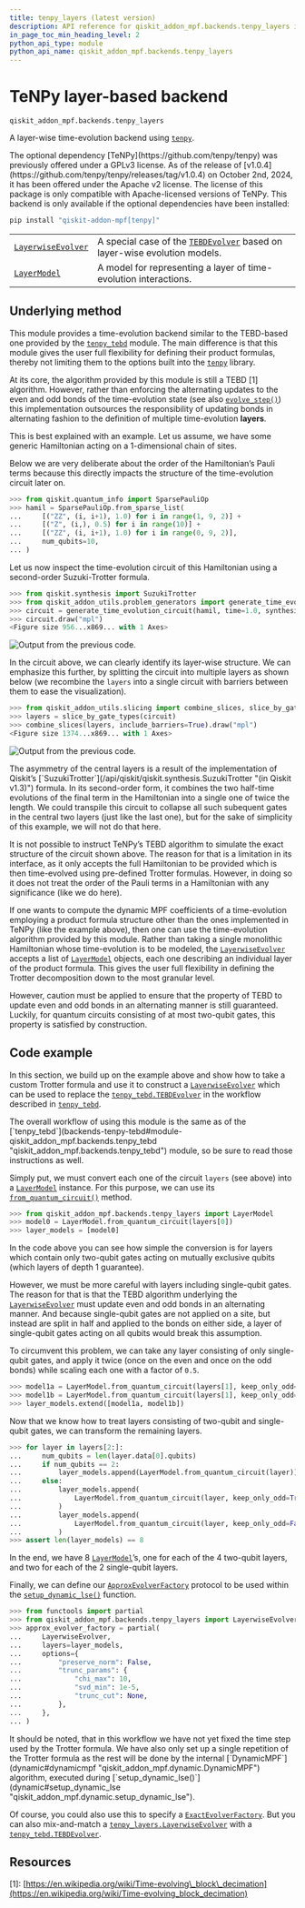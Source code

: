 ```yaml
---
title: tenpy_layers (latest version)
description: API reference for qiskit_addon_mpf.backends.tenpy_layers in the latest version of qiskit-addon-mpf
in_page_toc_min_heading_level: 2
python_api_type: module
python_api_name: qiskit_addon_mpf.backends.tenpy_layers
---
```


<span id="module-qiskit_addon_mpf.backends.tenpy_layers" />

<span id="tenpy-layer-based-backend-qiskit-addon-mpf-backends-tenpy-layers" />

# TeNPy layer-based backend

`qiskit_addon_mpf.backends.tenpy_layers`

A layer-wise time-evolution backend using [`tenpy`](https://tenpy.readthedocs.io/en/latest/main.html#module-tenpy "(in TeNPy v1.0.4)").

<Admonition title="Caution" type="note">
  The optional dependency [TeNPy](https://github.com/tenpy/tenpy) was previously offered under a GPLv3 license. As of the release of [v1.0.4](https://github.com/tenpy/tenpy/releases/tag/v1.0.4) on October 2nd, 2024, it has been offered under the Apache v2 license. The license of this package is only compatible with Apache-licensed versions of TeNPy.
</Admonition>

<Admonition title="Warning" type="caution">
  This backend is only available if the optional dependencies have been installed:

  ```python
  pip install "qiskit-addon-mpf[tenpy]"
  ```
</Admonition>

|                                                                                                                         |                                                                                                                                                                  |
| ----------------------------------------------------------------------------------------------------------------------- | ---------------------------------------------------------------------------------------------------------------------------------------------------------------- |
| [`LayerwiseEvolver`](backends-tenpy-layers-layerwise-evolver "qiskit_addon_mpf.backends.tenpy_layers.LayerwiseEvolver") | A special case of the [`TEBDEvolver`](backends-tenpy-tebd-tebd-evolver "qiskit_addon_mpf.backends.tenpy_tebd.TEBDEvolver") based on layer-wise evolution models. |
| [`LayerModel`](backends-tenpy-layers-layer-model "qiskit_addon_mpf.backends.tenpy_layers.LayerModel")                   | A model for representing a layer of time-evolution interactions.                                                                                                 |

## Underlying method

This module provides a time-evolution backend similar to the TEBD-based one provided by the [`tenpy_tebd`](backends-tenpy-tebd#module-qiskit_addon_mpf.backends.tenpy_tebd "qiskit_addon_mpf.backends.tenpy_tebd") module. The main difference is that this module gives the user full flexibility for defining their product formulas, thereby not limiting them to the options built into the [`tenpy`](https://tenpy.readthedocs.io/en/latest/main.html#module-tenpy "(in TeNPy v1.0.4)") library.

At its core, the algorithm provided by this module is still a TEBD \[1] algorithm. However, rather than enforcing the alternating updates to the even and odd bonds of the time-evolution state (see also [`evolve_step()`](https://tenpy.readthedocs.io/en/latest/reference/tenpy.algorithms.tebd.TEBDEngine.html#tenpy.algorithms.tebd.TEBDEngine.evolve_step "(in TeNPy v1.0.4)")) this implementation outsources the responsibility of updating bonds in alternating fashion to the definition of multiple time-evolution **layers**.

This is best explained with an example. Let us assume, we have some generic Hamiltonian acting on a 1-dimensional chain of sites.

<Admonition title="Hint" type="note">
  Below we are very deliberate about the order of the Hamiltonian’s Pauli terms because this directly impacts the structure of the time-evolution circuit later on.
</Admonition>

```python
>>> from qiskit.quantum_info import SparsePauliOp
>>> hamil = SparsePauliOp.from_sparse_list(
...     [("ZZ", (i, i+1), 1.0) for i in range(1, 9, 2)] +
...     [("Z", (i,), 0.5) for i in range(10)] +
...     [("ZZ", (i, i+1), 1.0) for i in range(0, 9, 2)],
...     num_qubits=10,
... )
```

Let us now inspect the time-evolution circuit of this Hamiltonian using a second-order Suzuki-Trotter formula.

```python
>>> from qiskit.synthesis import SuzukiTrotter
>>> from qiskit_addon_utils.problem_generators import generate_time_evolution_circuit
>>> circuit = generate_time_evolution_circuit(hamil, time=1.0, synthesis=SuzukiTrotter(order=2))
>>> circuit.draw("mpl")  
<Figure size 956...x869... with 1 Axes>
```

![Output from the previous code.](/images/api/qiskit-addon-mpf/qiskit_addon_mpf-backends-tenpy_layers-2.avif)

In the circuit above, we can clearly identify its layer-wise structure. We can emphasize this further, by splitting the circuit into multiple layers as shown below (we recombine the `layers` into a single circuit with barriers between them to ease the visualization).

```python
>>> from qiskit_addon_utils.slicing import combine_slices, slice_by_gate_types
>>> layers = slice_by_gate_types(circuit)
>>> combine_slices(layers, include_barriers=True).draw("mpl")  
<Figure size 1374...x869... with 1 Axes>
```

![Output from the previous code.](/images/api/qiskit-addon-mpf/qiskit_addon_mpf-backends-tenpy_layers-3.avif)

<Admonition title="Hint" type="note">
  The asymmetry of the central layers is a result of the implementation of Qiskit’s [`SuzukiTrotter`](/api/qiskit/qiskit.synthesis.SuzukiTrotter "(in Qiskit v1.3)") formula. In its second-order form, it combines the two half-time evolutions of the final term in the Hamiltonian into a single one of twice the length. We could transpile this circuit to collapse all such subequent gates in the central two layers (just like the last one), but for the sake of simplicity of this example, we will not do that here.
</Admonition>

It is not possible to instruct TeNPy’s TEBD algorithm to simulate the exact structure of the circuit shown above. The reason for that is a limitation in its interface, as it only accepts the full Hamiltonian to be provided which is then time-evolved using pre-defined Trotter formulas. However, in doing so it does not treat the order of the Pauli terms in a Hamiltonian with any significance (like we do here).

If one wants to compute the dynamic MPF coefficients of a time-evolution employing a product formula structure other than the ones implemented in TeNPy (like the example above), then one can use the time-evolution algorithm provided by this module. Rather than taking a single monolithic Hamiltonian whose time-evolution is to be modeled, the [`LayerwiseEvolver`](backends-tenpy-layers-layerwise-evolver "qiskit_addon_mpf.backends.tenpy_layers.LayerwiseEvolver") accepts a list of [`LayerModel`](backends-tenpy-layers-layer-model "qiskit_addon_mpf.backends.tenpy_layers.LayerModel") objects, each one describing an individual layer of the product formula. This gives the user full flexibility in defining the Trotter decomposition down to the most granular level.

However, caution must be applied to ensure that the property of TEBD to update even and odd bonds in an alternating manner is still guaranteed. Luckily, for quantum circuits consisting of at most two-qubit gates, this property is satisfied by construction.

## Code example

In this section, we build up on the example above and show how to take a custom Trotter formula and use it to construct a [`LayerwiseEvolver`](backends-tenpy-layers-layerwise-evolver "qiskit_addon_mpf.backends.tenpy_layers.LayerwiseEvolver") which can be used to replace the [`tenpy_tebd.TEBDEvolver`](backends-tenpy-tebd-tebd-evolver "qiskit_addon_mpf.backends.tenpy_tebd.TEBDEvolver") in the workflow described in [`tenpy_tebd`](backends-tenpy-tebd#module-qiskit_addon_mpf.backends.tenpy_tebd "qiskit_addon_mpf.backends.tenpy_tebd").

<Admonition title="Hint" type="note">
  The overall workflow of using this module is the same as of the [`tenpy_tebd`](backends-tenpy-tebd#module-qiskit_addon_mpf.backends.tenpy_tebd "qiskit_addon_mpf.backends.tenpy_tebd") module, so be sure to read those instructions as well.
</Admonition>

Simply put, we must convert each one of the circuit `layers` (see above) into a [`LayerModel`](backends-tenpy-layers-layer-model "qiskit_addon_mpf.backends.tenpy_layers.LayerModel") instance. For this purpose, we can use its [`from_quantum_circuit()`](backends-tenpy-layers-layer-model#from_quantum_circuit "qiskit_addon_mpf.backends.tenpy_layers.LayerModel.from_quantum_circuit") method.

```python
>>> from qiskit_addon_mpf.backends.tenpy_layers import LayerModel
>>> model0 = LayerModel.from_quantum_circuit(layers[0])
>>> layer_models = [model0]
```

In the code above you can see how simple the conversion is for layers which contain only two-qubit gates acting on mutually exclusive qubits (which layers of depth 1 guarantee).

However, we must be more careful with layers including single-qubit gates. The reason for that is that the TEBD algorithm underlying the [`LayerwiseEvolver`](backends-tenpy-layers-layerwise-evolver "qiskit_addon_mpf.backends.tenpy_layers.LayerwiseEvolver") must update even and odd bonds in an alternating manner. And because single-qubit gates are not applied on a site, but instead are split in half and applied to the bonds on either side, a layer of single-qubit gates acting on all qubits would break this assumption.

To circumvent this problem, we can take any layer consisting of only single-qubit gates, and apply it twice (once on the even and once on the odd bonds) while scaling each one with a factor of `0.5`.

```python
>>> model1a = LayerModel.from_quantum_circuit(layers[1], keep_only_odd=True, scaling_factor=0.5)
>>> model1b = LayerModel.from_quantum_circuit(layers[1], keep_only_odd=False, scaling_factor=0.5)
>>> layer_models.extend([model1a, model1b])
```

Now that we know how to treat layers consisting of two-qubit and single-qubit gates, we can transform the remaining layers.

```python
>>> for layer in layers[2:]:
...     num_qubits = len(layer.data[0].qubits)
...     if num_qubits == 2:
...         layer_models.append(LayerModel.from_quantum_circuit(layer))
...     else:
...         layer_models.append(
...             LayerModel.from_quantum_circuit(layer, keep_only_odd=True, scaling_factor=0.5)
...         )
...         layer_models.append(
...             LayerModel.from_quantum_circuit(layer, keep_only_odd=False, scaling_factor=0.5)
...         )
>>> assert len(layer_models) == 8
```

In the end, we have 8 [`LayerModel`](backends-tenpy-layers-layer-model "qiskit_addon_mpf.backends.tenpy_layers.LayerModel")’s, one for each of the 4 two-qubit layers, and two for each of the 2 single-qubit layers.

Finally, we can define our [`ApproxEvolverFactory`](dynamic#approxevolverfactory "qiskit_addon_mpf.dynamic.ApproxEvolverFactory") protocol to be used within the [`setup_dynamic_lse()`](dynamic#setup_dynamic_lse "qiskit_addon_mpf.dynamic.setup_dynamic_lse") function.

```python
>>> from functools import partial
>>> from qiskit_addon_mpf.backends.tenpy_layers import LayerwiseEvolver
>>> approx_evolver_factory = partial(
...     LayerwiseEvolver,
...     layers=layer_models,
...     options={
...         "preserve_norm": False,
...         "trunc_params": {
...             "chi_max": 10,
...             "svd_min": 1e-5,
...             "trunc_cut": None,
...         },
...     },
... )
```

<Admonition title="Caution" type="note">
  It should be noted, that in this workflow we have not yet fixed the time step used by the Trotter formula. We have also only set up a single repetition of the Trotter formula as the rest will be done by the internal [`DynamicMPF`](dynamic#dynamicmpf "qiskit_addon_mpf.dynamic.DynamicMPF") algorithm, executed during [`setup_dynamic_lse()`](dynamic#setup_dynamic_lse "qiskit_addon_mpf.dynamic.setup_dynamic_lse").
</Admonition>

Of course, you could also use this to specify a [`ExactEvolverFactory`](dynamic#exactevolverfactory "qiskit_addon_mpf.dynamic.ExactEvolverFactory"). But you can also mix-and-match a [`tenpy_layers.LayerwiseEvolver`](backends-tenpy-layers-layerwise-evolver "qiskit_addon_mpf.backends.tenpy_layers.LayerwiseEvolver") with a [`tenpy_tebd.TEBDEvolver`](backends-tenpy-tebd-tebd-evolver "qiskit_addon_mpf.backends.tenpy_tebd.TEBDEvolver").

## Resources

\[1]: [https://en.wikipedia.org/wiki/Time-evolving\_block\_decimation](https://en.wikipedia.org/wiki/Time-evolving_block_decimation)

